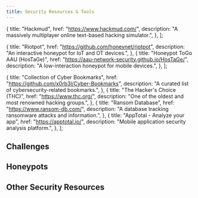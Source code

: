 ```yaml
---
title: Security Resources & Tools
---
```



  {
    title: "Hackmud",
    href: "https://www.hackmud.com/",
    description: "A massively multiplayer online text-based hacking simulator.",
  },
];

  {
    title: "Riotpot",
    href: "https://github.com/honeynet/riotpot",
    description: "An interactive honeypot for IoT and OT devices.",
  },
  {
    title: "Honeypot ToGo AAU (HosTaGe)",
    href: "https://aau-network-security.github.io/HosTaGe/",
    description: "A low-interaction honeypot for mobile devices.",
  },
];

  {
    title: "Collection of Cyber Bookmarks",
    href: "https://github.com/x0rb3l/Cyber-Bookmarks",
    description: "A curated list of cybersecurity-related bookmarks.",
  },
  {
    title: "The Hacker's Choice (THC)",
    href: "https://www.thc.org/",
    description: "One of the oldest and most renowned hacking groups.",
  },
  {
    title: "Ransom Database",
    href: "https://www.ransom-db.com/",
    description: "A database tracking ransomware attacks and information.",
  },
  {
    title: "AppTotal - Analyze your app",
    href: "https://apptotal.io/",
    description: "Mobile application security analysis platform.",
  },
];

## Challenges

<MyLinkGrid links={challengeLinks} />

## Honeypots

<MyLinkGrid links={honeypotLinks} />

## Other Security Resources

<MyLinkGrid links={otherSecurityLinks} />
